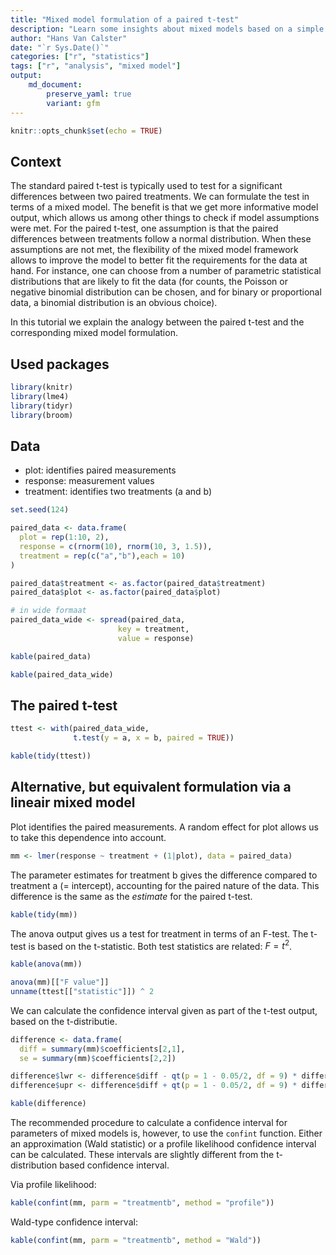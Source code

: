 ```yaml
---
title: "Mixed model formulation of a paired t-test"
description: "Learn some insights about mixed models based on a simple example"
author: "Hans Van Calster"
date: "`r Sys.Date()`"
categories: ["r", "statistics"]
tags: ["r", "analysis", "mixed model"]
output: 
    md_document:
        preserve_yaml: true
        variant: gfm
---
```


```r
knitr::opts_chunk$set(echo = TRUE)
```


## Context

The standard paired t-test is typically used to test for a significant differences between two paired treatments.
We can formulate the test in terms of a mixed model.
The benefit is that we get more informative model output, which allows us among other things to check if model assumptions were met.
For the paired t-test, one assumption is that the paired differences between treatments follow a normal distribution.
When these assumptions are not met, the flexibility of the mixed model framework allows to improve the model to better fit the requirements for the data at hand.
For instance, one can choose from a number of parametric statistical distributions that are likely to fit the data (for counts, the Poisson or negative binomial distribution can be chosen, and for binary or proportional data, a binomial distribution is an obvious choice).

In this tutorial we explain the analogy between the paired t-test and the corresponding mixed model formulation.

## Used packages

```r
library(knitr)
library(lme4)
library(tidyr)
library(broom)
```



## Data

- plot: identifies paired measurements
- response: measurement values
- treatment: identifies two treatments (a and b)


```r
set.seed(124)

paired_data <- data.frame(
  plot = rep(1:10, 2),
  response = c(rnorm(10), rnorm(10, 3, 1.5)),
  treatment = rep(c("a","b"),each = 10)
)

paired_data$treatment <- as.factor(paired_data$treatment)
paired_data$plot <- as.factor(paired_data$plot)

# in wide formaat
paired_data_wide <- spread(paired_data, 
                        key = treatment, 
                        value = response)
```


```r
kable(paired_data)
```


```r
kable(paired_data_wide)
```


## The paired t-test


```r
ttest <- with(paired_data_wide, 
              t.test(y = a, x = b, paired = TRUE))
```


```r
kable(tidy(ttest))
```


## Alternative, but equivalent formulation via a lineair mixed model

Plot identifies the paired measurements. 
A random effect for plot allows us to take this dependence into account.

```r
mm <- lmer(response ~ treatment + (1|plot), data = paired_data)
```

The parameter estimates for treatment b gives the difference compared to treatment a (= intercept), accounting for the paired nature of the data. 
This difference is the same as the *estimate* for the paired t-test.

```r
kable(tidy(mm))
```

The anova output gives us a test for treatment in terms of an F-test. 
The t-test is based on the t-statistic.
Both test statistics are related: $F = t^2$.

```r
kable(anova(mm)) 
```

```r
anova(mm)[["F value"]]
unname(ttest[["statistic"]]) ^ 2
```

We can calculate the confidence interval given as part of the t-test output, based on the t-distributie.


```r
difference <- data.frame(
  diff = summary(mm)$coefficients[2,1],
  se = summary(mm)$coefficients[2,2])

difference$lwr <- difference$diff - qt(p = 1 - 0.05/2, df = 9) * difference$se 
difference$upr <- difference$diff + qt(p = 1 - 0.05/2, df = 9) * difference$se
```


```r
kable(difference)
```


The recommended procedure to calculate a confidence interval for parameters of mixed models is, however, to use the `confint` function. 
Either an approximation (Wald statistic) or a profile likelihood confidence interval can be calculated.
These intervals are slightly different from the t-distribution based confidence interval.

Via profile likelihood:

```r
kable(confint(mm, parm = "treatmentb", method = "profile")) 
```

Wald-type confidence interval:

```r
kable(confint(mm, parm = "treatmentb", method = "Wald")) 
```


